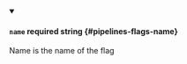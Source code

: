 
<details className="config-field" data-expandable="false" open>
<summary>

#### `name` <span class="config-field-required" data-required="false">required</span> <span class="config-field-type">string</span> <span class="config-field-default"></span> <span class="config-field-enum"></span> {#pipelines-flags-name}

Name is the name of the flag

</summary>



</details>
